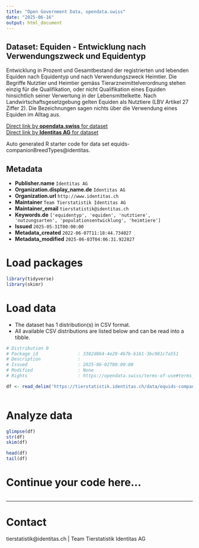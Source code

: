 ```yaml
---
title: "Open Government Data, opendata.swiss"
date: "2025-06-16"
output: html_document
---
```


## Dataset: Equiden - Entwicklung nach Verwendungszweck und Equidentyp

Entwicklung in Prozent und Gesamtbestand der registrierten und lebenden Equiden nach Equidentyp und nach Verwendungszweck Heimtier. Die Begriffe Nutztier und Heimtier gemäss Tierarzneimittelverordnung stehen einzig für die Qualifikation, oder nicht Qualifikation eines Equiden hinsichtlich seiner Verwertung in der Lebensmittelkette. Nach Landwirtschaftsgesetzgebung gelten Equiden als Nutztiere (LBV Artikel 27 Ziffer 2). Die Bezeichnungen sagen nichts über die Verwendung eines Equiden im Alltag aus.

[Direct link by **opendata.swiss** for dataset](https://opendata.swiss/de/dataset/equiden-entwicklung-nach-verwendungszweck-und-equidentyp)<br>
[Direct link by **Identitas AG** for dataset](https://tierstatistik.identitas.ch/)

Auto generated R starter code for data set equids-companionBreedTypes@identitas.

## Metadata

- **Publisher.name** `Identitas AG`
- **Organization.display_name.de** `Identitas AG`
- **Organization.url** `http://www.identitas.ch`
- **Maintainer** `Team Tierstatistik Identitas AG`
- **Maintainer_email** `tierstatistik@identitas.ch`
- **Keywords.de** `['equidentyp', 'equiden', 'nutztiere', 'nutzungsarten', 'populationsentwicklung', 'heimtiere']`
- **Issued** `2025-05-31T00:00:00`
- **Metadata_created** `2022-06-07T11:18:44.734027`
- **Metadata_modified** `2025-06-03T04:06:31.922827`


# Load packages

```r

library(tidyverse)
library(skimr)

```

# Load data

-   The dataset has 1 distribution(s) in CSV format.
-   All available CSV distributions are listed below and can be read into a tibble.

```r

# Distribution 0
# Package_id               : 3382d864-4e20-4b7b-b161-3bc981c7a551
# Description              : 
# Issued                   : 2025-06-02T00:00:00
# Modified                 : None
# Rights                   : https://opendata.swiss/terms-of-use#terms_by

df <- read_delim('https://tierstatistik.identitas.ch/data/equids-companionBreedTypes.csv')



```

# Analyze data

```r

glimpse(df)
str(df)
skim(df)

head(df)
tail(df)

```

# Continue your code here...

```r

```

------------------------------------------------------------------------

# Contact

tierstatistik@identitas.ch | Team Tierstatistik Identitas AG
